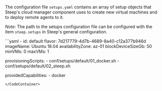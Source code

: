 The configuration file `setups.yaml` contains an array of <DocsLink href="#setups">setup objects</DocsLink>
that Steep's cloud manager component uses to create new virtual machines and
to deploy remote agents to it.

*Note:* The path to the setups configuration file can be configured with the item
`steep.setups` in Steep's <DocsLink href="#general-configuration">general
configuration</DocsLink>.

<CodeContainer title="setups.yaml">
```yaml
- id: default
  flavor: 7d217779-4d7b-4689-8a40-c12a377b946d
  imageName: Ubuntu 18.04
  availabilityZone: az-01
  blockDeviceSizeGb: 50
  minVMs: 0
  maxVMs: 1

  provisioningScripts:
    - conf/setups/default/01_docker.sh
    - conf/setups/default/02_steep.sh

  providedCapabilities:
    - docker
```
</CodeContainer>
